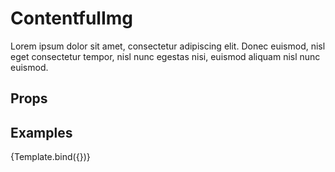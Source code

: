 
<Meta title="Misc/ContentfulImg" component={ContentfulImg} />


# ContentfulImg

Lorem ipsum dolor sit amet, consectetur adipiscing elit. Donec euismod, nisl eget consectetur tempor, nisl nunc egestas nisi, euismod aliquam nisl nunc euismod.

## Props

<ArgsTable story="Default" />

## Examples

<Canvas>
    <Story
        name="Default"
        argTypes={{
            fallbackImageWidth: {
                defaultValue: { summary: 1280 },
                control: 'number',
            },
            priority: {
                defaultValue: { summary: false },
                control: 'boolean',
            },
        }}
        args={{
            fallbackImageWidth: 1280,
            customSources: [
                {
                    breakpoint: 1024,
                    imageWidth: 1024 * 1.5,
                },
                {
                    breakpoint: 768,
                    imageWidth: 768 * 1.5,
                },
                {
                    imageWidth: 768,
                },
            ],
            priority: false,
            src: 'https://images.ctfassets.net/j8tkpy1gjhi5/1sNDo90vR4xXAv1RdrQFki/1fe19001c36da6b7f9d0afd5745a930f/Frame_1826.png',
        }}
    >
        {Template.bind({})}
    </Story>
</Canvas>
